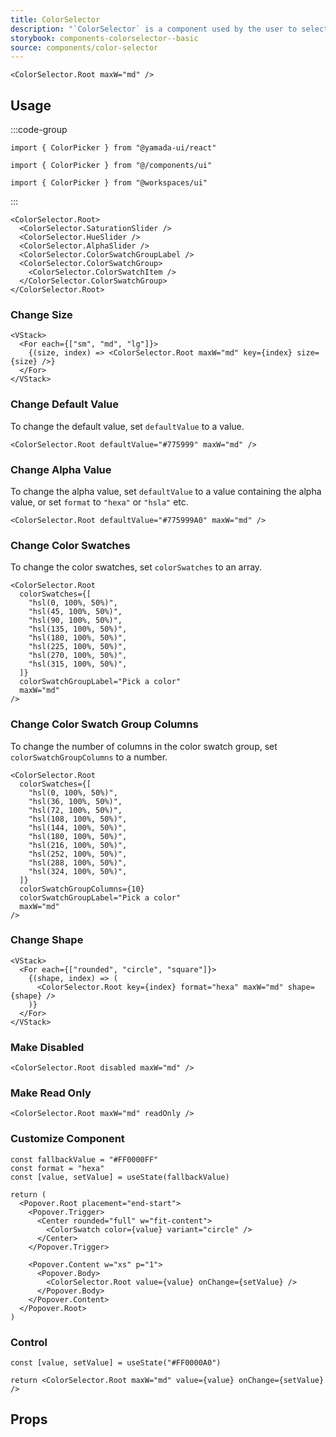 ```yaml
---
title: ColorSelector
description: "`ColorSelector` is a component used by the user to select a color."
storybook: components-colorselector--basic
source: components/color-selector
---
```


```tsx preview
<ColorSelector.Root maxW="md" />
```

## Usage

:::code-group

```tsx [package]
import { ColorPicker } from "@yamada-ui/react"
```

```tsx [alias]
import { ColorPicker } from "@/components/ui"
```

```tsx [monorepo]
import { ColorPicker } from "@workspaces/ui"
```

:::

```tsx
<ColorSelector.Root>
  <ColorSelector.SaturationSlider />
  <ColorSelector.HueSlider />
  <ColorSelector.AlphaSlider />
  <ColorSelector.ColorSwatchGroupLabel />
  <ColorSelector.ColorSwatchGroup>
    <ColorSelector.ColorSwatchItem />
  </ColorSelector.ColorSwatchGroup>
</ColorSelector.Root>
```

### Change Size

```tsx preview
<VStack>
  <For each={["sm", "md", "lg"]}>
    {(size, index) => <ColorSelector.Root maxW="md" key={index} size={size} />}
  </For>
</VStack>
```

### Change Default Value

To change the default value, set `defaultValue` to a value.

```tsx preview
<ColorSelector.Root defaultValue="#775999" maxW="md" />
```

### Change Alpha Value

To change the alpha value, set `defaultValue` to a value containing the alpha value, or set `format` to `"hexa"` or `"hsla"` etc.

```tsx preview
<ColorSelector.Root defaultValue="#775999A0" maxW="md" />
```

### Change Color Swatches

To change the color swatches, set `colorSwatches` to an array.

```tsx preview
<ColorSelector.Root
  colorSwatches={[
    "hsl(0, 100%, 50%)",
    "hsl(45, 100%, 50%)",
    "hsl(90, 100%, 50%)",
    "hsl(135, 100%, 50%)",
    "hsl(180, 100%, 50%)",
    "hsl(225, 100%, 50%)",
    "hsl(270, 100%, 50%)",
    "hsl(315, 100%, 50%)",
  ]}
  colorSwatchGroupLabel="Pick a color"
  maxW="md"
/>
```

### Change Color Swatch Group Columns

To change the number of columns in the color swatch group, set `colorSwatchGroupColumns` to a number.

```tsx preview
<ColorSelector.Root
  colorSwatches={[
    "hsl(0, 100%, 50%)",
    "hsl(36, 100%, 50%)",
    "hsl(72, 100%, 50%)",
    "hsl(108, 100%, 50%)",
    "hsl(144, 100%, 50%)",
    "hsl(180, 100%, 50%)",
    "hsl(216, 100%, 50%)",
    "hsl(252, 100%, 50%)",
    "hsl(288, 100%, 50%)",
    "hsl(324, 100%, 50%)",
  ]}
  colorSwatchGroupColumns={10}
  colorSwatchGroupLabel="Pick a color"
  maxW="md"
/>
```

### Change Shape

```tsx preview
<VStack>
  <For each={["rounded", "circle", "square"]}>
    {(shape, index) => (
      <ColorSelector.Root key={index} format="hexa" maxW="md" shape={shape} />
    )}
  </For>
</VStack>
```

### Make Disabled

```tsx preview
<ColorSelector.Root disabled maxW="md" />
```

### Make Read Only

```tsx preview
<ColorSelector.Root maxW="md" readOnly />
```

### Customize Component

```tsx preview functional client
const fallbackValue = "#FF0000FF"
const format = "hexa"
const [value, setValue] = useState(fallbackValue)

return (
  <Popover.Root placement="end-start">
    <Popover.Trigger>
      <Center rounded="full" w="fit-content">
        <ColorSwatch color={value} variant="circle" />
      </Center>
    </Popover.Trigger>

    <Popover.Content w="xs" p="1">
      <Popover.Body>
        <ColorSelector.Root value={value} onChange={setValue} />
      </Popover.Body>
    </Popover.Content>
  </Popover.Root>
)
```

### Control

```tsx preview functional client
const [value, setValue] = useState("#FF0000A0")

return <ColorSelector.Root maxW="md" value={value} onChange={setValue} />
```

## Props

<PropsTable name="color-selector" />
